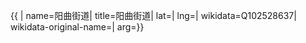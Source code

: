 {{ {{{1|PRC admin/showdata}}}|
name=阳曲街道|
title=阳曲街道|
lat=|
lng=|
wikidata=Q102528637|
wikidata-original-name=|
arg={{{arg|}}}}}